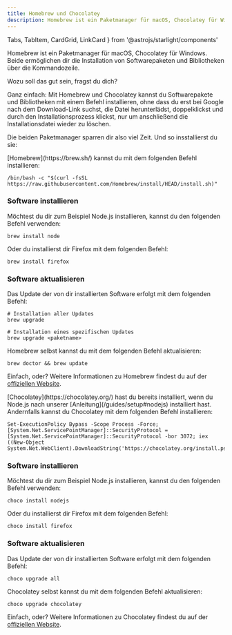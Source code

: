 ```yaml
---
title: Homebrew und Chocolatey
description: Homebrew ist ein Paketmanager für macOS, Chocolatey für Windows. Beide ermöglichen dir die Installation von Softwarepaketen und Bibliotheken über die Kommandozeile.
---
```


  Tabs,
  TabItem,
  CardGrid,
  LinkCard
} from '@astrojs/starlight/components'

<Lead>
  Homebrew ist ein Paketmanager für macOS, Chocolatey für Windows. Beide
  ermöglichen dir die Installation von Softwarepaketen und Bibliotheken über die
  Kommandozeile.
</Lead>

Wozu soll das gut sein, fragst du dich?

Ganz einfach: Mit Homebrew und Chocolatey kannst du Softwarepakete und Bibliotheken mit einem Befehl installieren, ohne dass du erst bei Google nach dem Download-Link suchst, die Datei herunterlädst, doppelklickst und durch den Installationsprozess klickst, nur um anschließend die Installationsdatei wieder zu löschen.

Die beiden Paketmanager sparren dir also viel Zeit. Und so insstallierst du sie:

<Tabs>
  <TabItem label="macOS">
[Homebrew](https://brew.sh/) kannst du mit dem folgenden Befehl installieren:

```shell
/bin/bash -c "$(curl -fsSL https://raw.githubusercontent.com/Homebrew/install/HEAD/install.sh)"
```

<CardGrid>
  <LinkCard title='Installation überprüfen' href='/guides/checks' />
</CardGrid>

### Software installieren

Möchtest du dir zum Beispiel Node.js installieren, kannst du den folgenden Befehl verwenden:

```shell
brew install node
```

Oder du installierst dir Firefox mit dem folgenden Befehl:

```shell
brew install firefox
```

### Software aktualisieren

Das Update der von dir installierten Software erfolgt mit dem folgenden Befehl:

```shell
# Installation aller Updates
brew upgrade

# Installation eines spezifischen Updates
brew upgrade <paketname>
```

Homebrew selbst kannst du mit dem folgenden Befehl aktualisieren:

```shell
brew doctor && brew update
```

Einfach, oder? Weitere Informationen zu Homebrew findest du auf der [offiziellen&nbsp;Website](https://brew.sh/).

  </TabItem>

  <TabItem label="Windows">
[Chocolatey](https://chocolatey.org/) hast du bereits installiert, wenn du Node.js nach unserer [Anleitung](/guides/setup#nodejs) installiert hast. Andernfalls kannst du Chocolatey mit dem folgenden Befehl installieren:

```shell
Set-ExecutionPolicy Bypass -Scope Process -Force; [System.Net.ServicePointManager]::SecurityProtocol = [System.Net.ServicePointManager]::SecurityProtocol -bor 3072; iex ((New-Object System.Net.WebClient).DownloadString('https://chocolatey.org/install.ps1'))
```

<CardGrid>
  <LinkCard title='Installation überprüfen' href='/guides/checks' />
</CardGrid>

### Software installieren

Möchtest du dir zum Beispiel Node.js installieren, kannst du den folgenden Befehl verwenden:

```shell
choco install nodejs
```

Oder du installierst dir Firefox mit dem folgenden Befehl:

```shell
choco install firefox
```

### Software aktualisieren

Das Update der von dir installierten Software erfolgt mit dem folgenden Befehl:

```shell
choco upgrade all
```

Chocolatey selbst kannst du mit dem folgenden Befehl aktualisieren:

```shell
choco upgrade chocolatey
```

Einfach, oder? Weitere Informationen zu Chocolatey findest du auf der [offiziellen&nbsp;Website](https://chocolatey.org/).

  </TabItem>
</Tabs>
